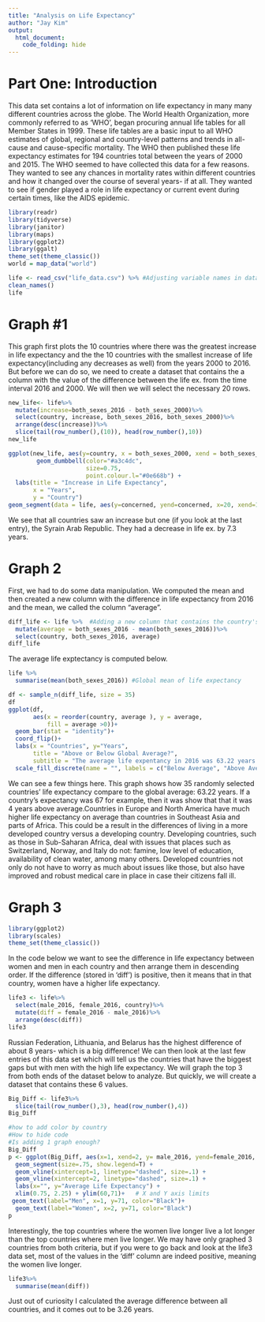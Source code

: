```yaml
---
title: "Analysis on Life Expectancy"
author: "Jay Kim"
output: 
  html_document:
    code_folding: hide
--- 
```


# Part One: Introduction
This data set contains a lot of information on life expectancy in many many different countries across the globe. The World Health Organization, more commonly referred to as 'WHO', began procuring annual life tables for all Member States in 1999. These life tables are a basic input to all WHO estimates of global, regional and country-level patterns and trends in all-cause and cause-specific mortality. The WHO then published these life expectancy estimates for 194 countries total between the years of 2000 and 2015. The WHO seemed to have collected this data for a few reasons. They wanted to see any chances in mortality rates within different countries and how it changed over the course of several years- if at all. They wanted to see if gender played a role in life expectancy or current event during certain times, like the AIDS epidemic. 

```r
library(readr)
library(tidyverse)
library(janitor)
library(maps)
library(ggplot2)
library(ggalt)
theme_set(theme_classic())
world = map_data("world")
```
```r
life <- read_csv("life_data.csv") %>% #Adjusting variable names in data set
clean_names()
life
```

# Graph #1
This graph first plots the 10 countries where there was the greatest increase in life expectancy and the the 10 countries with the smallest increase of life expectancy(including any decreases as well) from the years 2000 to 2016. But before we can do so, we need to create a dataset that contains the a column with the value of the difference between the life ex. from the time interval 2016 and 2000. We will then we will select the necessary 20 rows. 
```r
new_life<- life%>%
  mutate(increase=both_sexes_2016 - both_sexes_2000)%>%
  select(country, increase, both_sexes_2016, both_sexes_2000)%>%
  arrange(desc(increase))%>%
  slice(tail(row_number(),(10)), head(row_number(),10))
new_life
```

```r
ggplot(new_life, aes(y=country, x = both_sexes_2000, xend = both_sexes_2016)) + 
        geom_dumbbell(color="#a3c4dc", 
                      size=0.75, 
                      point.colour.l="#0e668b") +
  labs(title = "Increase in Life Expectancy", 
       x = "Years",
       y = "Country")
geom_segment(data = life, aes(y=concerned, yend=concerned, x=20, xend=100), color="#b2b2b2", size=0.15)
```
We see that all countries saw an increase but one (if you look at the last entry), the Syrain Arab Republic. They had a decrease in life ex. by 7.3 years. 


# Graph 2
First, we had to do some data manipulation. We computed the mean and then created a new column with the difference in life expectancy from 2016 and the mean, we called the column "average".
```r
diff_life <- life %>%  #Adding a new column that contains the country's deviation in life expectancy from the global average
  mutate(average = both_sexes_2016 - mean(both_sexes_2016))%>%
  select(country, both_sexes_2016, average)
diff_life
```
The average life exptectancy is computed below.
```r
life %>%
  summarise(mean(both_sexes_2016)) #Global mean of life expectancy
```

```r
df <- sample_n(diff_life, size = 35)
df
ggplot(df, 
       aes(x = reorder(country, average ), y = average,
           fill = average >0))+
  geom_bar(stat = "identity")+
  coord_flip()+
  labs(x = "Countries", y="Years",
       title = "Above or Below Global Average?",
       subtitle = "The average life expentancy in 2016 was 63.22 years ")+
  scale_fill_discrete(name = "", labels = c("Below Average", "Above Avergae"))
```
We can see a few things here. This graph shows how 35 randomly selected countries' life expectancy compare to the global average: 63.22 years. If a country's expectancy was 67 for example, then it was show that that it was 4 years above average.Countries in Europe and North America have much higher life expectancy on average than countries in Southeast Asia and parts of Africa. This could be a result in the differences of living in a more developed country versus a developing country. Developing countries, such as those in Sub-Saharan Africa, deal with issues that places such as Switzerland, Norway, and Italy do not: famine, low level of education, availability of clean water, among many others. Developed countries not only do not have to worry as much about issues like those, but also have improved and robust medical care in place in case their citizens fall ill. 


# Graph 3
```r
library(ggplot2)
library(scales)
theme_set(theme_classic())
```

In the code below we want to see the difference in life expectancy between women and men in each country and then arrange them in descending order. If the difference (stored in 'diff') is positive, then it means that in that country, women have a higher life expectancy.
```r
life3 <- life%>%
  select(male_2016, female_2016, country)%>%
  mutate(diff = female_2016 - male_2016)%>%
  arrange(desc(diff))
life3
```
Russian Federation, Lithuania, and Belarus has the highest difference of about 8 years- which is a big difference! We can then look at the last few entries of this data set which will tell us the countries that have the biggest gaps but with men with the high life expectancy. We will graph the top 3 from both ends of the dataset below to analyze. But quickly, we will create a dataset that contains these 6 values.
```r
Big_Diff <- life3%>%
  slice(tail(row_number(),3), head(row_number(),4))
Big_Diff
```


```r
#how to add color by country
#How to hide code
#Is adding 1 graph enough?
Big_Diff
p <- ggplot(Big_Diff, aes(x=1, xend=2, y= male_2016, yend=female_2016, colour=country)) + 
  geom_segment(size=.75, show.legend=T) +
  geom_vline(xintercept=1, linetype="dashed", size=.1) +
  geom_vline(xintercept=2, linetype="dashed", size=.1) +
  labs(x="", y="Average Life Expectancy") +
  xlim(0.75, 2.25) + ylim(60,71)+   # X and Y axis limits 
 geom_text(label="Men", x=1, y=71, color="Black")+
  geom_text(label="Women", x=2, y=71, color="Black")
p

```
Interestingly, the top countries where the women live longer live a lot longer than the top countries where men live longer. We may have only graphed 3 countries from both criteria, but if you were to go back and look at the life3 data set, most of the values in the 'diff' column are indeed positive, meaning the women live longer.  


```r
life3%>%
  summarise(mean(diff))
```

Just out of curiosity I calculated the average difference between all countries, and it comes out to be 3.26 years. 



